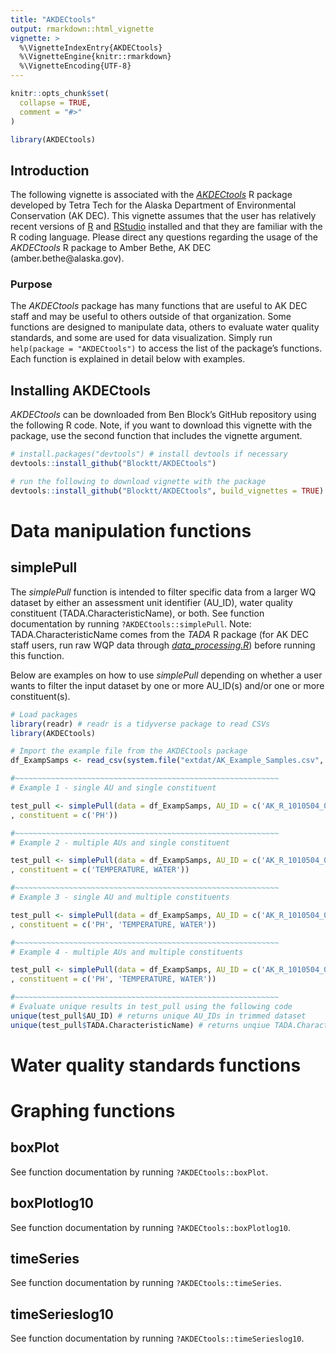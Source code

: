 ```yaml
---
title: "AKDECtools"
output: rmarkdown::html_vignette
vignette: >
  %\VignetteIndexEntry{AKDECtools}
  %\VignetteEngine{knitr::rmarkdown}
  %\VignetteEncoding{UTF-8}
---
```


```r
knitr::opts_chunk$set(
  collapse = TRUE,
  comment = "#>"
)
```

```r
library(AKDECtools)
```

## Introduction

The following vignette is associated with the [*AKDECtools*](https://github.com/Blocktt/AKDECtools) R package developed by Tetra Tech for the Alaska Department of Environmental Conservation (AK DEC). This vignette assumes that the user has relatively recent versions of [R](https://www.r-project.org/) and [RStudio](https://posit.co/download/rstudio-desktop/) installed and that they are familiar with the R coding language. Please direct any questions regarding the usage of the *AKDECtools* R package to Amber Bethe, AK DEC (amber.bethe\@alaska.gov).

### Purpose

The *AKDECtools* package has many functions that are useful to AK DEC staff and may be useful to others outside of that organization. Some functions are designed to manipulate data, others to evaluate water quality standards, and some are used for data visualization. Simply run `help(package = "AKDECtools")` to access the list of the package's functions. Each function is explained in detail below with examples.

## Installing AKDECtools

*AKDECtools* can be downloaded from Ben Block's GitHub repository using the following R code. Note, if you want to download this vignette with the package, use the second function that includes the vignette argument.

```r
# install.packages("devtools") # install devtools if necessary
devtools::install_github("Blocktt/AKDECtools")

# run the following to download vignette with the package
devtools::install_github("Blocktt/AKDECtools", build_vignettes = TRUE)
```

# Data manipulation functions

## simplePull

The *simplePull* function is intended to filter specific data from a larger WQ dataset by either an assessment unit identifier (AU_ID), water quality constituent (TADA.CharacteristicName), or both. See function documentation by running `?AKDECtools::simplePull`. Note: TADA.CharacteristicName comes from the *TADA* R package (for AK DEC staff users, run raw WQP data through [*data_processing.R*](https://github.com/KateriSalk/Alaska_IR_Automation/blob/main/Code/5_Data_Processing/data_processing.R)) before running this function.

Below are examples on how to use *simplePull* depending on whether a user wants to filter the input dataset by one or more AU_ID(s) and/or one or more constituent(s).

```r
# Load packages
library(readr) # readr is a tidyverse package to read CSVs
library(AKDECtools)

# Import the example file from the AKDECtools package
df_ExampSamps <- read_csv(system.file("extdat/AK_Example_Samples.csv", package = "AKDECtools"), guess_max = 10^6)

#~~~~~~~~~~~~~~~~~~~~~~~~~~~~~~~~~~~~~~~~~~~~~~~~~~~~~~~~~~~
# Example 1 - single AU and single constituent

test_pull <- simplePull(data = df_ExampSamps, AU_ID = c('AK_R_1010504_005')
, constituent = c('PH'))

#~~~~~~~~~~~~~~~~~~~~~~~~~~~~~~~~~~~~~~~~~~~~~~~~~~~~~~~~~~~
# Example 2 - multiple AUs and single constituent

test_pull <- simplePull(data = df_ExampSamps, AU_ID = c('AK_R_1010504_005', 'AK_B_1010203_001')
, constituent = c('TEMPERATURE, WATER'))

#~~~~~~~~~~~~~~~~~~~~~~~~~~~~~~~~~~~~~~~~~~~~~~~~~~~~~~~~~~~
# Example 3 - single AU and multiple constituents

test_pull <- simplePull(data = df_ExampSamps, AU_ID = c('AK_R_1010504_005')
, constituent = c('PH', 'TEMPERATURE, WATER'))

#~~~~~~~~~~~~~~~~~~~~~~~~~~~~~~~~~~~~~~~~~~~~~~~~~~~~~~~~~~~
# Example 4 - multiple AUs and multiple constituents

test_pull <- simplePull(data = df_ExampSamps, AU_ID = c('AK_R_1010504_005', 'AK_B_1010203_001')
, constituent = c('PH', 'TEMPERATURE, WATER'))

#~~~~~~~~~~~~~~~~~~~~~~~~~~~~~~~~~~~~~~~~~~~~~~~~~~~~~~~~~~~
# Evaluate unique results in test_pull using the following code
unique(test_pull$AU_ID) # returns unique AU_IDs in trimmed dataset
unique(test_pull$TADA.CharacteristicName) # returns unqiue TADA.CharacteristicNames in trimmed dataset
```

# Water quality standards functions

# Graphing functions

## boxPlot

See function documentation by running `?AKDECtools::boxPlot`.

## boxPlotlog10

See function documentation by running `?AKDECtools::boxPlotlog10`.

## timeSeries

See function documentation by running `?AKDECtools::timeSeries`.

## timeSerieslog10

See function documentation by running `?AKDECtools::timeSerieslog10`.
